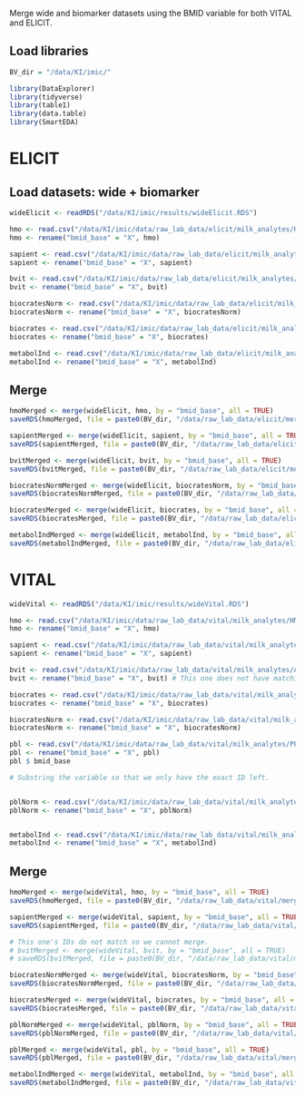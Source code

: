 Merge wide and biomarker datasets using the BMID variable for both VITAL and ELICIT.

## Load libraries
```r
BV_dir = "/data/KI/imic/"

library(DataExplorer)
library(tidyverse)
library(table1)
library(data.table)
library(SmartEDA)
```

# ELICIT

## Load datasets: wide + biomarker
```r
wideElicit <- readRDS("/data/KI/imic/results/wideElicit.RDS")

hmo <- read.csv("/data/KI/imic/data/raw_lab_data/elicit/milk_analytes/HMO_ELICIT.csv")
hmo <- rename("bmid_base" = "X", hmo)

sapient <- read.csv("/data/KI/imic/data/raw_lab_data/elicit/milk_analytes/Sapient_ELICIT.csv")
sapient <- rename("bmid_base" = "X", sapient)

bvit <- read.csv("/data/KI/imic/data/raw_lab_data/elicit/milk_analytes/Allen_Bvit_ELICIT.csv")
bvit <- rename("bmid_base" = "X", bvit)

biocratesNorm <- read.csv("/data/KI/imic/data/raw_lab_data/elicit/milk_analytes/Biocrates_ELICIT_Normalized_toALL_NS.csv")
biocratesNorm <- rename("bmid_base" = "X", biocratesNorm)

biocrates <- read.csv("/data/KI/imic/data/raw_lab_data/elicit/milk_analytes/Biocrates_ELICIT_NOT_Normalized.csv")
biocrates <- rename("bmid_base" = "X", biocrates)

metabolInd <- read.csv("/data/KI/imic/data/raw_lab_data/elicit/milk_analytes/MetaboIndicators/Biocrates_ELICIT_Normalized_MetaboINDICATOR.csv")
metabolInd <- rename("bmid_base" = "X", metabolInd)
```

## Merge
```r
hmoMerged <- merge(wideElicit, hmo, by = "bmid_base", all = TRUE)
saveRDS(hmoMerged, file = paste0(BV_dir, "/data/raw_lab_data/elicit/merged/hmo.RDS"))

sapientMerged <- merge(wideElicit, sapient, by = "bmid_base", all = TRUE)
saveRDS(sapientMerged, file = paste0(BV_dir, "/data/raw_lab_data/elicit/merged/sapient.RDS"))

bvitMerged <- merge(wideElicit, bvit, by = "bmid_base", all = TRUE)
saveRDS(bvitMerged, file = paste0(BV_dir, "/data/raw_lab_data/elicit/merged/bvit.RDS"))

biocratesNormMerged <- merge(wideElicit, biocratesNorm, by = "bmid_base", all = TRUE)
saveRDS(biocratesNormMerged, file = paste0(BV_dir, "/data/raw_lab_data/elicit/merged/biocratesNorm.RDS"))

biocratesMerged <- merge(wideElicit, biocrates, by = "bmid_base", all = TRUE)
saveRDS(biocratesMerged, file = paste0(BV_dir, "/data/raw_lab_data/elicit/merged/biocrates.RDS"))

metabolIndMerged <- merge(wideElicit, metabolInd, by = "bmid_base", all = TRUE)
saveRDS(metabolIndMerged, file = paste0(BV_dir, "/data/raw_lab_data/elicit/merged/metabolInd.RDS"))
```

# VITAL
```r
wideVital <- readRDS("/data/KI/imic/results/wideVital.RDS")

hmo <- read.csv("/data/KI/imic/data/raw_lab_data/vital/milk_analytes/HMO_VITAL.csv")
hmo <- rename("bmid_base" = "X", hmo)

sapient <- read.csv("/data/KI/imic/data/raw_lab_data/vital/milk_analytes/Sapient_VITAL.csv")
sapient <- rename("bmid_base" = "X", sapient)

bvit <- read.csv("/data/KI/imic/data/raw_lab_data/vital/milk_analytes/Allen_Bvit_VITAL.csv")
bvit <- rename("bmid_base" = "X", bvit) # This one does not have matching ID.

biocrates <- read.csv("/data/KI/imic/data/raw_lab_data/vital/milk_analytes/Biocrates_VITAL_NOT_Normalized.csv")
biocrates <- rename("bmid_base" = "X", biocrates)

biocratesNorm <- read.csv("/data/KI/imic/data/raw_lab_data/vital/milk_analytes/Biocrates_VITAL_Normalized_toALL_NS.csv")
biocratesNorm <- rename("bmid_base" = "X", biocratesNorm)

pbl <- read.csv("/data/KI/imic/data/raw_lab_data/vital/milk_analytes/PBL_VITAL_NOT_Normalized.csv")
pbl <- rename("bmid_base" = "X", pbl)
pbl $ bmid_base

# Substring the variable so that we only have the exact ID left.


pblNorm <- read.csv("/data/KI/imic/data/raw_lab_data/vital/milk_analytes/PBL_VITAL_Normalized.csv")
pblNorm <- rename("bmid_base" = "X", pblNorm)


metabolInd <- read.csv("/data/KI/imic/data/raw_lab_data/vital/milk_analytes/MetaboIndicators/Biocrates_VITAL_Normalized_MetaboINDICATOR.csv")
metabolInd <- rename("bmid_base" = "X", metabolInd)
```

## Merge
```r
hmoMerged <- merge(wideVital, hmo, by = "bmid_base", all = TRUE)
saveRDS(hmoMerged, file = paste0(BV_dir, "/data/raw_lab_data/vital/merged/hmo.RDS"))

sapientMerged <- merge(wideVital, sapient, by = "bmid_base", all = TRUE)
saveRDS(sapientMerged, file = paste0(BV_dir, "/data/raw_lab_data/vital/merged/sapient.RDS"))

# This one's IDs do not match so we cannot merge.
# bvitMerged <- merge(wideVital, bvit, by = "bmid_base", all = TRUE)
# saveRDS(bvitMerged, file = paste0(BV_dir, "/data/raw_lab_data/vital/merged/bvit.RDS"))

biocratesNormMerged <- merge(wideVital, biocratesNorm, by = "bmid_base", all = TRUE)
saveRDS(biocratesNormMerged, file = paste0(BV_dir, "/data/raw_lab_data/vital/merged/biocratesNorm.RDS"))

biocratesMerged <- merge(wideVital, biocrates, by = "bmid_base", all = TRUE)
saveRDS(biocratesMerged, file = paste0(BV_dir, "/data/raw_lab_data/vital/merged/biocrates.RDS"))

pblNormMerged <- merge(wideVital, pblNorm, by = "bmid_base", all = TRUE)
saveRDS(pblNormMerged, file = paste0(BV_dir, "/data/raw_lab_data/vital/merged/pblNorm.RDS"))

pblMerged <- merge(wideVital, pbl, by = "bmid_base", all = TRUE)
saveRDS(pblMerged, file = paste0(BV_dir, "/data/raw_lab_data/vital/merged/pbl.RDS"))

metabolIndMerged <- merge(wideVital, metabolInd, by = "bmid_base", all = TRUE)
saveRDS(metabolIndMerged, file = paste0(BV_dir, "/data/raw_lab_data/vital/merged/metabolInd.RDS"))
```








